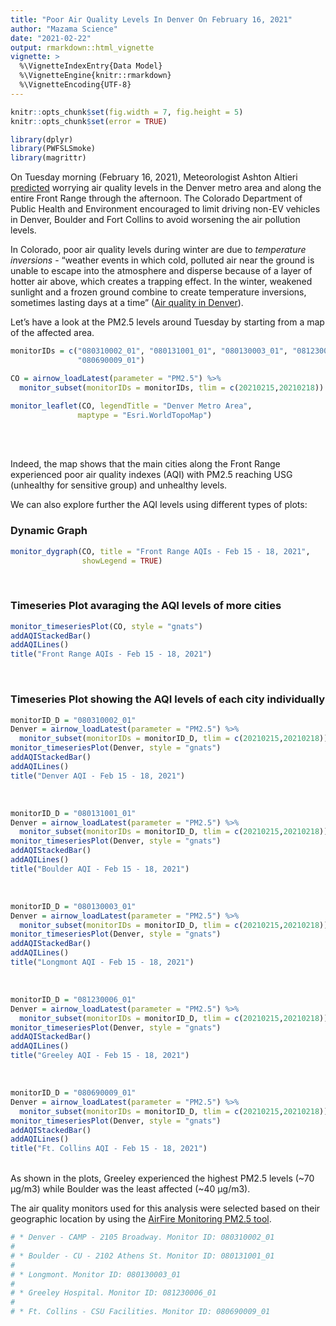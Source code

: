 ```yaml
---
title: "Poor Air Quality Levels In Denver On February 16, 2021"
author: "Mazama Science"
date: "2021-02-22"
output: rmarkdown::html_vignette
vignette: >
  %\VignetteIndexEntry{Data Model}
  %\VignetteEngine{knitr::rmarkdown}
  %\VignetteEncoding{UTF-8}
---
```


```r
knitr::opts_chunk$set(fig.width = 7, fig.height = 5)
knitr::opts_chunk$set(error = TRUE)
```
```r
library(dplyr)
library(PWFSLSmoke)
library(magrittr)
```
On Tuesday morning (February 16, 2021), Meteorologist Ashton Altieri 
[predicted](https://denver.cbslocal.com/2021/02/16/denver-weather-air-quality-quickly-worsen-tuesday-more-snow-possible/) 
worrying air quality levels in the Denver metro area and along the entire Front Range through the afternoon. 
The Colorado Department of Public Health and Environment encouraged to limit 
driving non-EV vehicles in Denver, Boulder and Fort Collins to avoid worsening 
the air pollution levels.

In Colorado, poor air quality levels during winter are due to *temperature inversions* - 
"weather events in which cold, polluted air near the ground is unable to 
escape into the atmosphere and disperse because of a layer of hotter air above, 
which creates a trapping effect. In the winter, weakened sunlight and a frozen 
ground combine to create temperature inversions, sometimes lasting days at a 
time" ([Air quality in Denver](https://www.iqair.com/us/usa/colorado/denver)). 

Let's have a look at the PM2.5 levels around Tuesday by starting from 
a map of the affected area.

```r
monitorIDs = c("080310002_01", "080131001_01", "080130003_01", "081230006_01", 
               "080690009_01")
```

```r
CO = airnow_loadLatest(parameter = "PM2.5") %>%
  monitor_subset(monitorIDs = monitorIDs, tlim = c(20210215,20210218))
```

```r
monitor_leaflet(CO, legendTitle = "Denver Metro Area",
               maptype = "Esri.WorldTopoMap")
```

<br><br>

Indeed, the map shows that the main cities along the Front Range experienced 
poor air quality indexes (AQI) with PM2.5 reaching USG (unhealthy for sensitive group) and unhealthy levels.

We can also explore further the AQI levels using different types of plots:

### Dynamic Graph
```r
monitor_dygraph(CO, title = "Front Range AQIs - Feb 15 - 18, 2021", 
                showLegend = TRUE)

```

<br>

### Timeseries Plot avaraging the AQI levels of more cities 
```r
monitor_timeseriesPlot(CO, style = "gnats")
addAQIStackedBar()
addAQILines()
title("Front Range AQIs - Feb 15 - 18, 2021")
```

<br>

### Timeseries Plot showing the AQI levels of each city individually
```r
monitorID_D = "080310002_01"
Denver = airnow_loadLatest(parameter = "PM2.5") %>%
  monitor_subset(monitorIDs = monitorID_D, tlim = c(20210215,20210218))
monitor_timeseriesPlot(Denver, style = "gnats")
addAQIStackedBar()
addAQILines()
title("Denver AQI - Feb 15 - 18, 2021")
```

<br>
```r
monitorID_D = "080131001_01"
Denver = airnow_loadLatest(parameter = "PM2.5") %>%
  monitor_subset(monitorIDs = monitorID_D, tlim = c(20210215,20210218))
monitor_timeseriesPlot(Denver, style = "gnats")
addAQIStackedBar()
addAQILines()
title("Boulder AQI - Feb 15 - 18, 2021")
```

<br>
```r
monitorID_D = "080130003_01"
Denver = airnow_loadLatest(parameter = "PM2.5") %>%
  monitor_subset(monitorIDs = monitorID_D, tlim = c(20210215,20210218))
monitor_timeseriesPlot(Denver, style = "gnats")
addAQIStackedBar()
addAQILines()
title("Longmont AQI - Feb 15 - 18, 2021")
```

<br>
```r
monitorID_D = "081230006_01"
Denver = airnow_loadLatest(parameter = "PM2.5") %>%
  monitor_subset(monitorIDs = monitorID_D, tlim = c(20210215,20210218))
monitor_timeseriesPlot(Denver, style = "gnats")
addAQIStackedBar()
addAQILines()
title("Greeley AQI - Feb 15 - 18, 2021")
```

<br>
```r
monitorID_D = "080690009_01"
Denver = airnow_loadLatest(parameter = "PM2.5") %>%
  monitor_subset(monitorIDs = monitorID_D, tlim = c(20210215,20210218))
monitor_timeseriesPlot(Denver, style = "gnats")
addAQIStackedBar()
addAQILines()
title("Ft. Collins AQI - Feb 15 - 18, 2021")
```

<br>
As shown in the plots, Greeley experienced the highest PM2.5 levels (~70 µg/m3) 
while Boulder was the least affected (~40 µg/m3).

The air quality monitors used for this analysis were selected based on their geographic location by using 
the 
[AirFire Monitoring PM2.5 tool](https://tools.airfire.org/monitoring/v4/#!/?category=PM2.5_nowcast&centerlat=42&centerlon=-95&zoom=4). 


```r
# * Denver - CAMP - 2105 Broadway. Monitor ID: 080310002_01
# 
# * Boulder - CU - 2102 Athens St. Monitor ID: 080131001_01
# 
# * Longmont. Monitor ID: 080130003_01
# 
# * Greeley Hospital. Monitor ID: 081230006_01
# 
# * Ft. Collins - CSU Facilities. Monitor ID: 080690009_01
```


